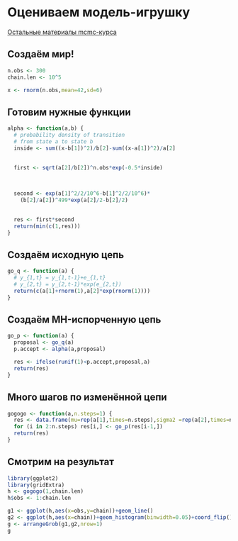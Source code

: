# Оцениваем модель-игрушку

[Остальные материалы mcmc-курса](https://github.com/bdemeshev/mc201/wiki)

## Создаём мир!

```r
n.obs <- 300
chain.len <- 10^5

x <- rnorm(n.obs,mean=42,sd=6)
```


## Готовим нужные функции
```r
alpha <- function(a,b) {
  # probability density of transition 
  # from state a to state b
  inside <- sum((x-b[1])^2)/b[2]-sum((x-a[1])^2)/a[2]

  
  first <- sqrt(a[2]/b[2])^n.obs*exp(-0.5*inside)
  

  
  second <- exp(a[1]^2/2/10^6-b[1]^2/2/10^6)*
    (b[2]/a[2])^499*exp(a[2]/2-b[2]/2)

  
  res <- first*second
  return(min(c(1,res)))
}
```

## Создаём исходную цепь
```r
go_q <- function(a) {
  # y_{1,t} = y_{1,t-1}+e_{1,t}
  # y_{2,t} = y_{2,t-1}*exp(e_{2,t})
  return(c(a[1]+rnorm(1),a[2]*exp(rnorm(1))))
}
```

## Создаём MH-испорченную цепь
```r
go_p <- function(a) {
  proposal <- go_q(a)
  p.accept <- alpha(a,proposal)

  res <- ifelse(runif(1)<p.accept,proposal,a)
  return(res)
}
```

## Много шагов по изменённой цепи
```r
gogogo <- function(a,n.steps=1) {
  res <- data.frame(mu=rep(a[1],times=n.steps),sigma2 =rep(a[2],times=n.steps))
  for (i in 2:n.steps) res[i,] <- go_p(res[i-1,])
  return(res)
}

```

## Смотрим на результат
```r
library(ggplot2)
library(gridExtra)
h <- gogogo(1,chain.len)
h$obs <- 1:chain.len

g1 <- ggplot(h,aes(x=obs,y=chain))+geom_line()
g2 <- ggplot(h,aes(x=chain))+geom_histogram(binwidth=0.05)+coord_flip()
g <- arrangeGrob(g1,g2,nrow=1)
g
```

